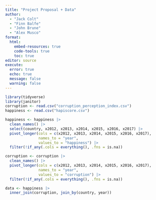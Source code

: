 ```yaml
---
title: "Project Proposal + Data"
author: 
  - "Jack Colt"
  - "Finn Balfe"
  - "John Brune"
  - "Alex Musco"
format: 
  html:
    embed-resources: true
    code-tools: true
    toc: true
editor: source
execute: 
  error: true
  echo: true
  message: false
  warning: false
---
```


```r
library(tidyverse)
library(janitor)
corruption <- read.csv("corruption_perception_index.csv")
happiness <- read.csv("hapiscore.csv")
```

```r
happiness <- happiness |>
  clean_names() |>
  select(country, x2012, x2013, x2014, x2015, x2016, x2017) |>
  pivot_longer(cols = c(x2012, x2013, x2014, x2015, x2016, x2017), 
               names_to = "year",
               values_to = "happiness") |>
  filter(!if_any(.cols = everything(), .fns = is.na))
```

```r
corruption <- corruption |>
  clean_names() |>
  pivot_longer(cols = c(x2012, x2013, x2014, x2015, x2016, x2017), 
               names_to = "year",
               values_to = "corruption") |>
  filter(!if_any(.cols = everything(), .fns = is.na)) 
```

```r
data <- happiness |>
  inner_join(corruption, join_by(country, year))
```


